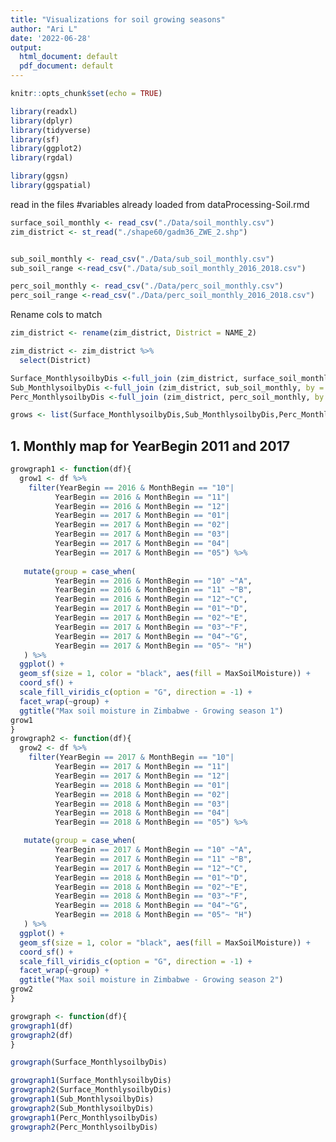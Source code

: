 ```yaml
---
title: "Visualizations for soil growing seasons"
author: "Ari L"
date: '2022-06-28'
output:
  html_document: default
  pdf_document: default
---
```

```r
knitr::opts_chunk$set(echo = TRUE)
```

```r
library(readxl)
library(dplyr)
library(tidyverse)
library(sf)
library(ggplot2)
library(rgdal)

library(ggsn)
library(ggspatial)
```

read in the files #variables already loaded from dataProcessing-Soil.rmd
```r
surface_soil_monthly <- read_csv("./Data/soil_monthly.csv")
zim_district <- st_read("./shape60/gadm36_ZWE_2.shp")  


sub_soil_monthly <- read_csv("./Data/sub_soil_monthly.csv")
sub_soil_range <-read_csv("./Data/sub_soil_monthly_2016_2018.csv")

perc_soil_monthly <- read_csv("./Data/perc_soil_monthly.csv")
perc_soil_range <-read_csv("./Data/perc_soil_monthly_2016_2018.csv")
```
Rename cols to match
```r
zim_district <- rename(zim_district, District = NAME_2)
```


```r
zim_district <- zim_district %>% 
  select(District)

Surface_MonthlysoilbyDis <-full_join (zim_district, surface_soil_monthly, by = "District")
Sub_MonthlysoilbyDis <-full_join (zim_district, sub_soil_monthly, by = "District")
Perc_MonthlysoilbyDis <-full_join (zim_district, perc_soil_monthly, by = "District")
```




```r
grows <- list(Surface_MonthlysoilbyDis,Sub_MonthlysoilbyDis,Perc_MonthlysoilbyDis)
```



## 1. Monthly map for YearBegin 2011 and 2017
```r
growgraph1 <- function(df){
  grow1 <- df %>%
    filter(YearBegin == 2016 & MonthBegin == "10"|
          YearBegin == 2016 & MonthBegin == "11"|
          YearBegin == 2016 & MonthBegin == "12"|
          YearBegin == 2017 & MonthBegin == "01"|
          YearBegin == 2017 & MonthBegin == "02"|
          YearBegin == 2017 & MonthBegin == "03"|
          YearBegin == 2017 & MonthBegin == "04"|
          YearBegin == 2017 & MonthBegin == "05") %>%
    
   mutate(group = case_when(
          YearBegin == 2016 & MonthBegin == "10" ~"A",
          YearBegin == 2016 & MonthBegin == "11" ~"B",
          YearBegin == 2016 & MonthBegin == "12"~"C",
          YearBegin == 2017 & MonthBegin == "01"~"D",
          YearBegin == 2017 & MonthBegin == "02"~"E",
          YearBegin == 2017 & MonthBegin == "03"~"F",
          YearBegin == 2017 & MonthBegin == "04"~"G",
          YearBegin == 2017 & MonthBegin == "05"~ "H")
   ) %>%
  ggplot() +
  geom_sf(size = 1, color = "black", aes(fill = MaxSoilMoisture)) +
  coord_sf() +
  scale_fill_viridis_c(option = "G", direction = -1) +
  facet_wrap(~group) +
  ggtitle("Max soil moisture in Zimbabwe - Growing season 1")
grow1
}
growgraph2 <- function(df){
  grow2 <- df %>%
    filter(YearBegin == 2017 & MonthBegin == "10"|
          YearBegin == 2017 & MonthBegin == "11"|
          YearBegin == 2017 & MonthBegin == "12"|
          YearBegin == 2018 & MonthBegin == "01"|
          YearBegin == 2018 & MonthBegin == "02"|
          YearBegin == 2018 & MonthBegin == "03"|
          YearBegin == 2018 & MonthBegin == "04"|
          YearBegin == 2018 & MonthBegin == "05") %>%

   mutate(group = case_when(
          YearBegin == 2017 & MonthBegin == "10" ~"A",
          YearBegin == 2017 & MonthBegin == "11" ~"B",
          YearBegin == 2017 & MonthBegin == "12"~"C",
          YearBegin == 2018 & MonthBegin == "01"~"D",
          YearBegin == 2018 & MonthBegin == "02"~"E",
          YearBegin == 2018 & MonthBegin == "03"~"F",
          YearBegin == 2018 & MonthBegin == "04"~"G",
          YearBegin == 2018 & MonthBegin == "05"~ "H")
   ) %>%
  ggplot() +
  geom_sf(size = 1, color = "black", aes(fill = MaxSoilMoisture)) +
  coord_sf() +
  scale_fill_viridis_c(option = "G", direction = -1) +
  facet_wrap(~group) +
  ggtitle("Max soil moisture in Zimbabwe - Growing season 2")
grow2
}

```

```r
growgraph <- function(df){
growgraph1(df)
growgraph2(df)
}
```

```r
growgraph(Surface_MonthlysoilbyDis)
```



```r
growgraph1(Surface_MonthlysoilbyDis)
growgraph2(Surface_MonthlysoilbyDis)
growgraph1(Sub_MonthlysoilbyDis)
growgraph2(Sub_MonthlysoilbyDis)
growgraph1(Perc_MonthlysoilbyDis)
growgraph2(Perc_MonthlysoilbyDis)
```




